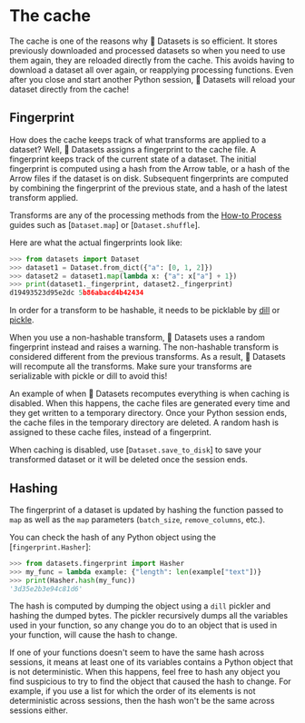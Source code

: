 # The cache

The cache is one of the reasons why 🤗 Datasets is so efficient. It stores previously downloaded and processed datasets so when you need to use them again, they are reloaded directly from the cache. This avoids having to download a dataset all over again, or reapplying processing functions. Even after you close and start another Python session, 🤗 Datasets will reload your dataset directly from the cache!

## Fingerprint

How does the cache keeps track of what transforms are applied to a dataset? Well, 🤗 Datasets assigns a fingerprint to the cache file. A fingerprint keeps track of the current state of a dataset. The initial fingerprint is computed using a hash from the Arrow table, or a hash of the Arrow files if the dataset is on disk. Subsequent fingerprints are computed by combining the fingerprint of the previous state, and a hash of the latest transform applied. 

<Tip>

Transforms are any of the processing methods from the [How-to Process](./process) guides such as [`Dataset.map`] or [`Dataset.shuffle`].

</Tip>

Here are what the actual fingerprints look like:

```py
>>> from datasets import Dataset
>>> dataset1 = Dataset.from_dict({"a": [0, 1, 2]})
>>> dataset2 = dataset1.map(lambda x: {"a": x["a"] + 1})
>>> print(dataset1._fingerprint, dataset2._fingerprint)
d19493523d95e2dc 5b86abacd4b42434
```

In order for a transform to be hashable, it needs to be picklable by [dill](https://dill.readthedocs.io/en/latest/) or [pickle](https://docs.python.org/3/library/pickle). 

When you use a non-hashable transform, 🤗 Datasets uses a random fingerprint instead and raises a warning. The non-hashable transform is considered different from the previous transforms. As a result, 🤗 Datasets will recompute all the transforms. Make sure your transforms are serializable with pickle or dill to avoid this!

An example of when 🤗 Datasets recomputes everything is when caching is disabled. When this happens, the cache files are generated every time and they get written to a temporary directory. Once your Python session ends, the cache files in the temporary directory are deleted. A random hash is assigned to these cache files, instead of a fingerprint. 

<Tip>

When caching is disabled, use [`Dataset.save_to_disk`] to save your transformed dataset or it will be deleted once the session ends.

</Tip>

## Hashing

The fingerprint of a dataset is updated by hashing the function passed to `map` as well as the `map` parameters (`batch_size`, `remove_columns`, etc.).

You can check the hash of any Python object using the [`fingerprint.Hasher`]:

```py
>>> from datasets.fingerprint import Hasher
>>> my_func = lambda example: {"length": len(example["text"])}
>>> print(Hasher.hash(my_func))
'3d35e2b3e94c81d6'
```

The hash is computed by dumping the object using a `dill` pickler and hashing the dumped bytes.
The pickler recursively dumps all the variables used in your function, so any change you do to an object that is used in your function, will cause the hash to change.

If one of your functions doesn't seem to have the same hash across sessions, it means at least one of its variables contains a Python object that is not deterministic.
When this happens, feel free to hash any object you find suspicious to try to find the object that caused the hash to change.
For example, if you use a list for which the order of its elements is not deterministic across sessions, then the hash won't be the same across sessions either.

